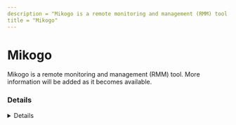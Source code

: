 ```yaml
---
description = "Mikogo is a remote monitoring and management (RMM) tool. More information will be added as it becomes available."
title = "Mikogo"
---
```




# Mikogo

Mikogo is a remote monitoring and management (RMM) tool. More information will be added as it becomes available.

### Details
<Details author={""}
         category={""}
         created={""}
         website={""}
         lastModified={"2/7/2024"}
         privileges={""}
         free={ false }
         verification={ false }
/>

#### Installation Paths
<Card code={ ["mikogo.exe", "mikogo-starter.exe", "mikogo-service.exe", "mikogolauncher.exe", "C:\\Users\\*\\AppData\\Roaming\\Mikogo\\*", "*Users\\*\\AppData\\Roaming\\Mikogo\\*", "*\\Mikogo-Service.exe", "*\\Mikogo-Screen-Service.exe"] }/>





### Forensic Artifacts




#### Network Artifacts
<EuiSpacer size="xl"/>
<NetworkArtifactsTable data={ [{"Description": "Known remote domains", "Domains": ["*.real-time-collaboration.com", "*.mikogo4.com", "*.mikogo.com", "mikogo.com"], "Ports": []}] }/>




### Detections
- Detects potential network activity of Mikogo RMM tool
  - [Sigma Rule](https://github.com/magicsword-io/LOLRMM/blob/main/detections/sigma/mikogo_network_sigma.yml)
- Detects potential processes activity of Mikogo RMM tool
  - [Sigma Rule](https://github.com/magicsword-io/LOLRMM/blob/main/detections/sigma/mikogo_processes_sigma.yml)

### References
- [https://mikogo.zendesk.com/hc/en-us/articles/214072478-Which-IP-addresses-do-we-use-for-our-services](https://mikogo.zendesk.com/hc/en-us/articles/214072478-Which-IP-addresses-do-we-use-for-our-services)

